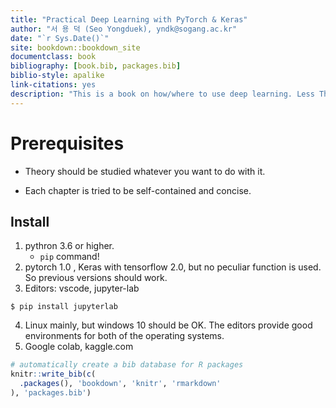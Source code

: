 ```yaml
--- 
title: "Practical Deep Learning with PyTorch & Keras"
author: "서 용 덕 (Seo Yongduek), yndk@sogang.ac.kr"
date: "`r Sys.Date()`"
site: bookdown::bookdown_site
documentclass: book
bibliography: [book.bib, packages.bib]
biblio-style: apalike
link-citations: yes
description: "This is a book on how/where to use deep learning. Less Theory More Practice"
---
```


# Prerequisites {-}

* Theory should be studied whatever you want to do with it.

* Each chapter is tried to be self-contained and concise.

## Install

1. pythron 3.6 or higher.
    - `pip` command!
2. pytorch 1.0 , Keras with tensorflow 2.0, but no peculiar function is used. So previous versions should work.
3. Editors: vscode, jupyter-lab
```
$ pip install jupyterlab
```
4. Linux mainly, but windows 10 should be OK. The editors provide good environments for both of the operating systems.
5. Google colab, kaggle.com



```r
# automatically create a bib database for R packages
knitr::write_bib(c(
  .packages(), 'bookdown', 'knitr', 'rmarkdown'
), 'packages.bib')
```
